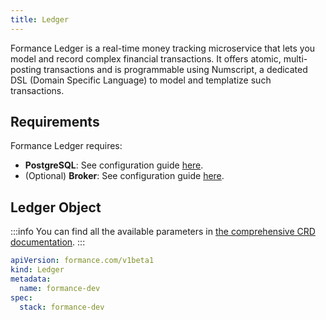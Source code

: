 ```yaml
---
title: Ledger
---
```

Formance Ledger is a real-time money tracking microservice that lets you model and record complex financial transactions. It offers atomic, multi-posting transactions and is programmable using Numscript, a dedicated DSL (Domain Specific Language) to model and templatize such transactions.

## Requirements

Formance Ledger requires:
- **PostgreSQL**: See configuration guide [here](/next/operator/infra/postgres).
- (Optional) **Broker**: See configuration guide [here](/next/operator/infra/broker).

## Ledger Object

:::info
You can find all the available parameters in [the comprehensive CRD documentation](/next/operator/crd#ledger).
:::

```yaml
apiVersion: formance.com/v1beta1
kind: Ledger
metadata:
  name: formance-dev
spec:
  stack: formance-dev
```
